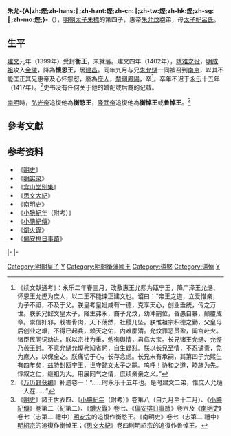 {{CJK-New-Char|307A4|block=G}}

'''朱允-{A|zh:熞;zh-hans:𰞤;zh-hant:熞;zh-cn:𰞤;zh-tw:熞;zh-hk:熞;zh-sg:𰞤;zh-mo:熞;}-'''（{{Bd|1385年|7月27日|15世纪|catIdx=Z}}），[[明朝|明朝]][[太子|太子]][[朱標|朱標]]的第四子，惠帝[[朱允炆|朱允炆]]胞弟，母[[呂太后_(明興宗)|太子妃呂氏]]。

== 生平 ==

[[建文|建文]]元年（1399年）受封'''衡王'''，未就藩。建文四年（1402年），[[靖难之役|靖难之役]]，[[明成祖|明成祖]]攻入[[金陵|金陵]]，降為'''懷恩王'''，居[[建昌|建昌]]。同年九月与兄[[朱允熥|朱允熥]]一同被召到[[南京|南京]]，以其不能匡正其兄惠帝及心怀怨怼，廢為[[庶人|庶人]]，[[禁錮|禁錮]][[鳳陽|鳳陽]]，卒<ref>《续文献通考》：永乐二年春三月，改敷惠王允熙为瓯宁王，降广泽王允熥、怀恩王允熞为庶人，以二王不能谏正建文也。诏曰：“帝王之道，立爱惟亲，为子不祗，不及于父。朕皇考皇妣咸有一德，克享天心，创业垂统，传之万世。朕长兄懿文皇太子，降生弗永，裔子允炆，幼冲嗣位，昏愚自暴，颠覆成章。崇信奸邪，戕害骨肉，天下荡然，社稷几坠。朕惟祖宗积德之勤，父皇母后创业之艰，不得已起兵，赖天之佑，内难廓清。允炆罪恶贯盈，阖宫赴火。诸臣民同词劝进，朕以宗社为重，勉徇舆情，君临大宝。长兄诸王允熥、允熞乃袭王封。不意允熥允熞弗知省躬，自生疑怼。朕以长兄至情，不忍谴责，免为庶人，以保全之。朕痛切于心，长存念虑。长兄未有承嗣，其第四子允熙生有四年矣，兹特封瓯宁王，世守懿文太子之嗣。呜呼！协和之道，睦族为先。惇叙之仁，继祖为大。用展同气之情，庶续亲亲之义。”</ref>。卒年不迟于[[永乐_(明朝)|永乐]]十五年（1417年）。<ref>《[[万历野获编|万历野获编]]》补遗卷一：“……时永乐十五年也。是时建文二弟，惟庶人允熥一人在……”</ref>史书没有任何关于他的婚配或后裔的记载。

[[南明|南明]]時，[[弘光帝|弘光帝]]追復他為'''衡愍王'''，[[隆武帝|隆武帝]]追復他為'''衡悼王'''或'''魯悼王'''。<ref>《[[明史|明史]]》諸王世表四、《[[小腆紀年|小腆紀年]]（附考）》卷第八（自九月至十二月）、《[[小腆紀傳|小腆紀傳]]》卷第二（紀第二）、《[[爝火錄|爝火錄]]》卷七、《[[偏安排日事蹟|偏安排日事蹟]]》卷六及《[[南明史_(錢海岳)|南明史]]》卷七（志第二 禮中）[[明安宗|明安宗]]的追復作衡愍王。《南明史》卷七（志第二 禮中）[[明紹宗|明紹宗]]的追復作衡悼王；《[[思文大紀|思文大紀]]》卷四則明紹宗的追復作魯悼王。</ref>
{{Ahnentafel top}}<center>
{{ahnentafel-compact5
|boxstyle_1=background-color: #ff8000;
|boxstyle_2=background-color: #ff6700;
|boxstyle_3=background-color: #ff4e00;
|boxstyle_4=background-color: #ff3500;
|boxstyle_5=background-color: #ff1c00;
|1=（追復）'''衡愍王朱允熞'''
|2='''父：'''（追尊）兴宗康皇帝[[朱标|朱标]]
|3='''母：'''[[懿文太子妃|懿文太子妃]]（皇太后）吕氏
|4='''祖父：'''太祖高皇帝[[朱元璋|朱元璋]]
|5='''祖母：'''[[马皇后_(明太祖)|孝慈高皇后]]马氏
|6='''外祖父：'''[[太常卿|太常卿]][[吕本_(寿州)|吕本]]
|7=
|8='''曾祖父：'''（追尊）仁祖淳皇帝[[朱世珍|朱世珍]]
|9='''曾祖母：'''（追尊）[[淳皇后|淳皇后]]陈氏
|10='''外曾祖父：'''（追封）徐王马公
|11='''外曾祖母：'''（追封）徐王夫人郑媪
|12=
|13=
|14=
|15=
|16='''高祖父：'''（追尊）熙祖裕皇帝[[朱初一|朱初一]]
|17='''高祖母：'''（追尊）[[裕皇后|裕皇后]]王氏
|18='''外高祖父：'''（追封）[[杨王|杨王]]陈氏
|19='''外高祖母：'''（追封）杨王夫人
|20=
|21=
|22=
|23=
|24=
|25=
|26=
|27=
|28=
|29=
|30=
|31=
}}</center>
{{ahnentafel bottom}}

==參考文獻==
{{Reflist}}

==参考资料==
*《[[明史|明史]]》
*《[[明实录|明实录]]》
*《[[弇山堂別集|弇山堂別集]]》
*《[[思文大紀|思文大紀]]》
*《[[南明史_(錢海岳)|南明史]]》
*《[[小腆紀年|小腆紀年]]（附考）》
*《[[小腆紀傳|小腆紀傳]]》
*《[[爝火錄|爝火錄]]》
*《[[偏安排日事蹟|偏安排日事蹟]]》

{{s-start}}
{{s-none|無|[[明朝|明政府]]封之}}
{{s-ttl|title=[[明朝藩王列表_(興宗及惠宗系)|明衡國國王]]|years=1399年－1402年7月}}
{{s-vacant|降為懷恩王，封國撤除|next=恭王[[朱祐楎|朱祐楎]]}}
|-
{{s-none|無|[[明朝|明政府]]封之}}
{{s-ttl|title=[[明朝藩王列表_(興宗及惠宗系)|明懷恩國國王]]|years=1402年7月－1402年9月}}
{{s-none|無|廢為庶人，封國撤除}}
|-
{{s-none|無|[[南明|南明政府]]封之}}
{{s-ttl|title=[[明朝藩王列表_(興宗及惠宗系)|明魯國國王]]|years=追封}}
{{s-none|無|無子，封國撤除}}
{{end}}

{{明惠帝皇室}}
[[Category:明朝皇子|Category:明朝皇子]]
[[Category:明朝宗室亲王|Y]]
[[Category:明朝衡藩國王|Category:明朝衡藩國王]]
[[Category:谥愍|Category:谥愍]]
[[Category:谥悼|Category:谥悼]]
[[Category:朱姓|Y]]